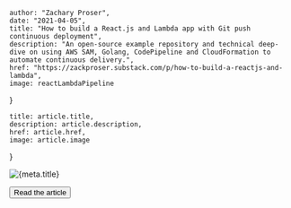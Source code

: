 
    author: "Zachary Proser", 
    date: "2021-04-05", 
    title: "How to build a React.js and Lambda app with Git push continuous deployment", 
    description: "An open-source example repository and technical deep-dive on using AWS SAM, Golang, CodePipeline and CloudFormation to automate continuous delivery.",
    href: "https://zackproser.substack.com/p/how-to-build-a-reactjs-and-lambda",
    image: reactLambdaPipeline
}

    title: article.title,
    description: article.description,
    href: article.href,
    image: article.image
}


<Image src={meta.image} alt={meta.title} />

<Button href={meta.href}>Read the article</Button>

